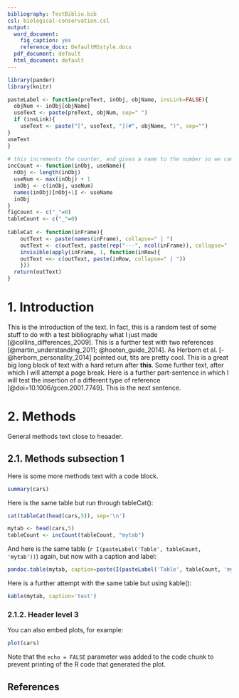 ---
bibliography: TestBiblio.bib
csl: biological-conservation.csl
output:
  word_document:
    fig_caption: yes
    reference_docx: DefaultMSstyle.docx
  pdf_document: default
  html_document: default
---

```{r, echo=FALSE, results='hide'}
library(pander)
library(knitr)

pasteLabel <- function(preText, inObj, objName, insLink=FALSE){
  objNum <- inObj[objName]
  useText <- paste(preText, objNum, sep=" ")
  if (insLink){
    useText <- paste("[", useText, "](#", objName, ")", sep="")
}
useText
}
 
# this increments the counter, and gives a name to the number so we can reference it later
incCount <- function(inObj, useName){
  nObj <- length(inObj)
  useNum <- max(inObj) + 1
  inObj <- c(inObj, useNum)
  names(inObj)[nObj+1] <- useName
  inObj
}
figCount <- c("_"=0)
tableCount <- c("_"=0)
 
tableCat <- function(inFrame){
    outText <- paste(names(inFrame), collapse=" | ")
    outText <- c(outText, paste(rep("---", ncol(inFrame)), collapse=" | "))
    invisible(apply(inFrame, 1, function(inRow){
    outText <<- c(outText, paste(inRow, collapse=" | "))
    }))
  return(outText)
} 
```

# 1. Introduction

This is the introduction of the text. In fact, this is a random test of some stuff to do with a test bibliography what I just made [@collins_differences_2009]. This is a further test with two references [@martin_understanding_2011; @hooten_guide_2014]. As Herborn et al. [-@herborn_personality_2014] pointed out, tits are pretty cool.
This is a great big long block of text with a hard return after **this**.
Some further text, after which I will attempt a page break. Here is a further part-sentence in which I will test the insertion of a different type of reference [@doi=10.1006/gcen.2001.7749]. This is the next sentence.



# 2. Methods
General methods text close to heaader.

## 2.1. Methods subsection 1

Here is some more methods text with a code block.

```{r}
summary(cars)
```

Here is the same table but run through tableCat():

```{r, results='asis', echo=FALSE}
cat(tableCat(head(cars,5)), sep='\n')
```

```{r, results='hide', echo=FALSE}
mytab <- head(cars,5)
tableCount <- incCount(tableCount, "mytab")
```
And here is the same table (`r I(pasteLabel('Table', tableCount, 'mytab'))`) again, but now with a caption and label:
```{r, results='asis', echo=FALSE, tab.}
pandoc.table(mytab, caption=paste(I(pasteLabel('Table', tableCount, 'mytab')), '. This is the actual table caption',sep=''))
```

Here is a further attempt with the same table but using kable():
```{r echo=F}
kable(mytab, caption='test')
```


### 2.1.2. Header level 3

You can also embed plots, for example:

```{r, echo=FALSE, caption='This is a test figure.'}
plot(cars)
```

Note that the `echo = FALSE` parameter was added to the code chunk to prevent printing of the R code that generated the plot.

## References {-}